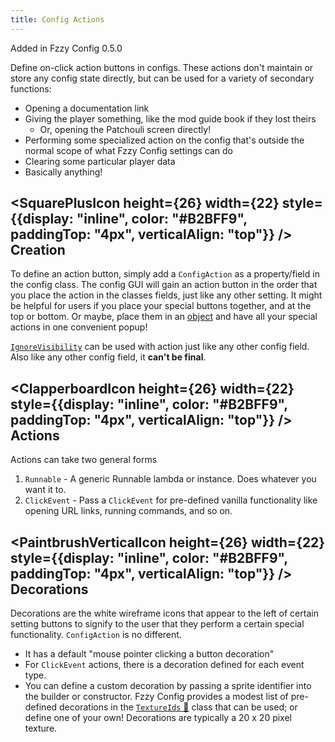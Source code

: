 ```yaml
---
title: Config Actions
---
```


<Callout>
Added in Fzzy Config 0.5.0
</Callout>

Define on-click action buttons in configs. These actions don't maintain or store any config state directly, but can be used for a variety of secondary functions:
* Opening a documentation link
* Giving the player something, like the mod guide book if they lost theirs
  * Or, opening the Patchouli screen directly!
* Performing some specialized action on the config that's outside the normal scope of what Fzzy Config settings can do
* Clearing some particular player data
* Basically anything!

## <div><SquarePlusIcon height={26} width={22} style={{display: "inline", color: "#B2BFF9", paddingTop: "4px", verticalAlign: "top"}} /> Creation</div>
To define an action button, simply add a `ConfigAction` as a property/field in the config class. The config GUI will gain an action button in the order that you place the action in the classes fields, just like any other setting. It might be helpful for users if you place your special buttons together, and at the top or bottom. Or maybe, place them in an [object](../config-design/Laying-out-Configs#objects) and have all your special actions in one convenient popup!

[`IgnoreVisibility`](Annotations#ignorevisibility-) can be used with action just like any other config field. Also like any other config field, it **can't be final**.

## <div><ClapperboardIcon height={26} width={22} style={{display: "inline", color: "#B2BFF9", paddingTop: "4px", verticalAlign: "top"}} /> Actions</div>
Actions can take two general forms
1. `Runnable` - A generic Runnable lambda or instance. Does whatever you want it to.
2. `ClickEvent` - Pass a `ClickEvent` for pre-defined vanilla functionality like opening URL links, running commands, and so on.

## <div><PaintbrushVerticalIcon height={26} width={22} style={{display: "inline", color: "#B2BFF9", paddingTop: "4px", verticalAlign: "top"}} /> Decorations</div>
Decorations are the white wireframe icons that appear to the left of certain setting buttons to signify to the user that they perform a certain special functionality. `ConfigAction` is no different.
* It has a default "mouse pointer clicking a button decoration"
* For `ClickEvent` actions, there is a decoration defined for each event type.
* You can define a custom decoration by passing a sprite identifier into the builder or constructor. Fzzy Config provides a modest list of pre-defined decorations in the [`TextureIds` 🔗](https://fzzyhmstrs.github.io/fconfig/-fzzy%20-config/me.fzzyhmstrs.fzzy_config.screen.widget/-texture-ids/index.html) class that can be used; or define one of your own! Decorations are typically a 20 x 20 pixel texture.